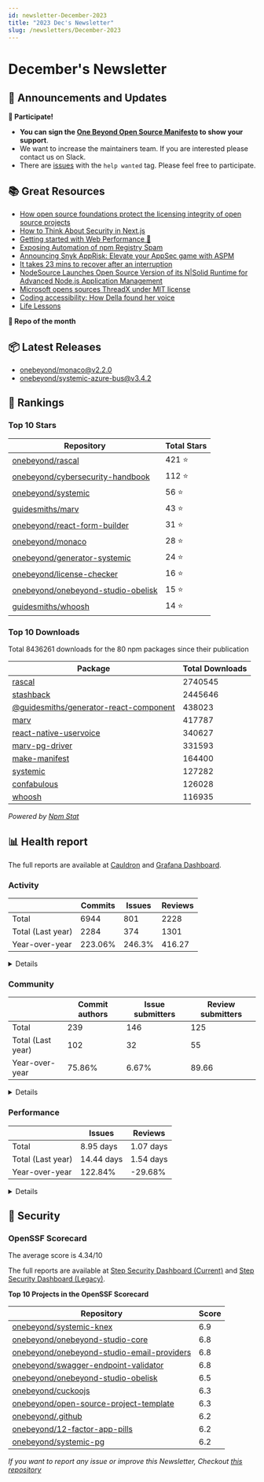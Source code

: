 ```yaml
---
id: newsletter-December-2023
title: "2023 Dec's Newsletter"
slug: /newsletters/December-2023
---
```


# December's Newsletter

## 📢 Announcements and Updates

**🙌 Participate!**
- **You can sign the [One Beyond Open Source Manifesto](/open-source-manifesto) to show your support**.
- We want to increase the maintainers team. If you are interested please contact us on Slack.
- There are [issues](https://github.com/search?q=user%3Aonebeyond+user%3Aguidesmiths+label%3A%22help+wanted%22+state%3Aopen&type=Issues&ref=advsearch&l=&l=) with the `help wanted` tag. Please feel free to participate.

## 📚 Great Resources

- [How open source foundations protect the licensing integrity of open source projects](https://www.linuxfoundation.org/blog/how-open-source-foundations-protect-the-licensing-integrity-of-open-source-projects)
- [How to Think About Security in Next.js](https://nextjs.org/blog/security-nextjs-server-components-actions)
- [Getting started with Web Performance 🚀](https://www.htmhell.dev/adventcalendar/2023/14/)
- [Exposing Automation of npm Registry Spam](https://socket.dev/blog/exposing-automation-of-npm-registry-spam)
- [Announcing Snyk AppRisk: Elevate your AppSec game with ASPM](https://snyk.io/blog/announcing-snyk-apprisk-aspm/)
- [It takes 23 mins to recover after an interruption](https://addyo.substack.com/p/it-takes-23-mins-to-recover-after)
- [NodeSource Launches Open Source Version of its N|Solid Runtime for Advanced Node.js Application Management](https://nodesource.com/press/nodesource-announces-nsolid-oss-release)
- [Microsoft opens sources ThreadX under MIT license](https://www.theregister.com/2023/11/28/microsoft_opens_sources_threadx/)
- [Coding accessibility: How Della found her voice](https://www.youtube.com/watch?v=RrAIhiIRkZU)
- [Life Lessons](https://addyosmani.com/talks/life-lessons/)

**👀 Repo of the month**

<!--- @TODO: Manual addition --->


## 📦 Latest Releases

- [onebeyond/monaco@v2.2.0](https://github.com/onebeyond/monaco/releases/tag/v2.2.0)
- [onebeyond/systemic-azure-bus@v3.4.2](https://github.com/onebeyond/systemic-azure-bus/releases/tag/v3.4.2)

## 🥇 Rankings

### Top 10 Stars

| Repository | Total Stars | 
| -- | -- |
| [onebeyond/rascal](https://github.com/onebeyond/rascal) | 421 ⭐️ |
| [onebeyond/cybersecurity-handbook](https://github.com/onebeyond/cybersecurity-handbook) | 112 ⭐️ |
| [onebeyond/systemic](https://github.com/onebeyond/systemic) | 56 ⭐️ |
| [guidesmiths/marv](https://github.com/guidesmiths/marv) | 43 ⭐️ |
| [onebeyond/react-form-builder](https://github.com/onebeyond/react-form-builder) | 31 ⭐️ |
| [onebeyond/monaco](https://github.com/onebeyond/monaco) | 28 ⭐️ |
| [onebeyond/generator-systemic](https://github.com/onebeyond/generator-systemic) | 24 ⭐️ |
| [onebeyond/license-checker](https://github.com/onebeyond/license-checker) | 16 ⭐️ |
| [onebeyond/onebeyond-studio-obelisk](https://github.com/onebeyond/onebeyond-studio-obelisk) | 15 ⭐️ |
| [guidesmiths/whoosh](https://github.com/guidesmiths/whoosh) | 14 ⭐️ |


### Top 10 Downloads

Total 8436261 downloads for the 80 npm packages since their publication

| Package | Total Downloads | 
| -- | -- |
| [rascal](https://www.npmjs.com/package/rascal) | 2740545 |
| [stashback](https://www.npmjs.com/package/stashback) | 2445646 |
| [@guidesmiths/generator-react-component](https://www.npmjs.com/package/@guidesmiths/generator-react-component) | 438023 |
| [marv](https://www.npmjs.com/package/marv) | 417787 |
| [react-native-uservoice](https://www.npmjs.com/package/react-native-uservoice) | 340627 |
| [marv-pg-driver](https://www.npmjs.com/package/marv-pg-driver) | 331593 |
| [make-manifest](https://www.npmjs.com/package/make-manifest) | 164400 |
| [systemic](https://www.npmjs.com/package/systemic) | 127282 |
| [confabulous](https://www.npmjs.com/package/confabulous) | 126028 |
| [whoosh](https://www.npmjs.com/package/whoosh) | 116935 |

_Powered by [Npm Stat](https://github.com/pvorb/npm-stat.com)_


## 📊 Health report

The full reports are available at [Cauldron](https://cauldron.io/project/7192) and [Grafana Dashboard](https://cauldron.io/project/7192/public-kibana).

### Activity

| | Commits | Issues |  Reviews | 
| -- | -- | -- | -- |
| Total | 6944 | 801 | 2228 |
| Total (Last year)	| 2284 | 374 | 1301 |
| Year-over-year | 223.06% | 246.3% | 416.27 |

<details>
    <summary>Details</summary>

- Commits: 454
- Lines/commit: 1297.20
- Lines/commit/file: 0.72
- Issues created: 103
- Issues closed: 50
- Issues open: 261
- Pull requests created: 296
- Pull requests closed: 290
- Pull requests open: 203

</details>


### Community

| | Commit authors | Issue submitters |  Review submitters | 
| -- | -- | -- | -- |
| Total | 239 | 146 | 125 |
| Total (Last year)	| 102 | 32 | 55 |
| Year-over-year | 75.86% | 6.67% | 89.66 |

<details>
    <summary>Details</summary>

**Active People**
- Git Authors: 43
- Issue Authors: 15
- PRs Submitters: 26

**Onboarding**
- Git Authors: 6
- Issue Authors: 6
- PRs Submitters: 4

</details>


### Performance


| | Issues | Reviews | 
| -- | -- | -- |
| Total | 8.95 days | 1.07 days |
| Total (Last year)	| 14.44 days | 1.54 days |
| Year-over-year | 122.84% | -29.68% |


<details>
    <summary>Details</summary>

**Issues**
- Time Open (average): 442.54 days
- Time Open (median): 279.04 days
- Open Issues: 261

**Reviews**
- Time Open (average): 475.5 days
- Time Open (median): 379.91 days
- Open Reviews: 203

</details>


## 🔐 Security

### OpenSSF Scorecard

The average score is 4.34/10

The full reports are available at [Step Security Dashboard (Current)](https://app.stepsecurity.io/github/app/onebeyond/onebeyond/repositories) and [Step Security Dashboard (Legacy)](https://app.stepsecurity.io/github/app/onebeyond/guidesmiths/repositories).


**Top 10 Projects in the OpenSSF Scorecard**


| Repository | Score |
| -- | -- |
| [onebeyond/systemic-knex](https://github.com/onebeyond/systemic-knex) | 6.9 |
| [onebeyond/onebeyond-studio-core](https://github.com/onebeyond/onebeyond-studio-core) | 6.8 |
| [onebeyond/onebeyond-studio-email-providers](https://github.com/onebeyond/onebeyond-studio-email-providers) | 6.8 |
| [onebeyond/swagger-endpoint-validator](https://github.com/onebeyond/swagger-endpoint-validator) | 6.8 |
| [onebeyond/onebeyond-studio-obelisk](https://github.com/onebeyond/onebeyond-studio-obelisk) | 6.5 |
| [onebeyond/cuckoojs](https://github.com/onebeyond/cuckoojs) | 6.3 |
| [onebeyond/open-source-project-template](https://github.com/onebeyond/open-source-project-template) | 6.3 |
| [onebeyond/.github](https://github.com/onebeyond/.github) | 6.2 |
| [onebeyond/12-factor-app-pills](https://github.com/onebeyond/12-factor-app-pills) | 6.2 |
| [onebeyond/systemic-pg](https://github.com/onebeyond/systemic-pg) | 6.2 |

_If you want to report any issue or improve this Newsletter, Checkout [this repository](https://github.com/onebeyond/newsletter-generator)_